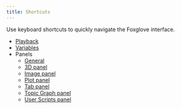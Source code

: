 ```yaml
---
title: Shortcuts
---
```


Use keyboard shortcuts to quickly navigate the Foxglove interface.

- [Playback](/docs/studio/app-concepts/playback#shortcuts)
- [Variables](/docs/studio/app-concepts/variables#shortcuts)
- Panels
  - [General](/docs/studio/panels/introduction#shortcuts)
  - [3D panel](/docs/studio/panels/3d#shortcuts)
  - [Image panel](/docs/studio/panels/image#shortcuts)
  - [Plot panel](/docs/studio/panels/plot#shortcuts)
  - [Tab panel](/docs/studio/panels/tab#shortcuts)
  - [Topic Graph panel](/docs/studio/panels/topic-graph#shortcuts)
  - [User Scripts panel](/docs/studio/panels/user-scripts#shortcuts)
